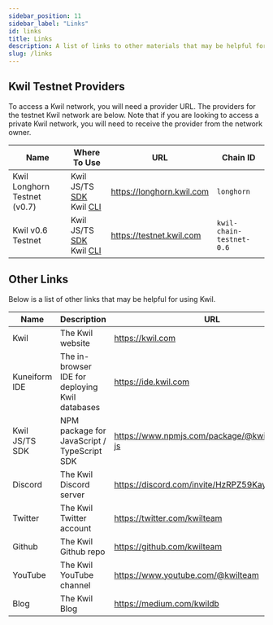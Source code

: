 ```yaml
---
sidebar_position: 11
sidebar_label: "Links"
id: links
title: Links
description: A list of links to other materials that may be helpful for building with Kwil.
slug: /links
---
```


## Kwil Testnet Providers

To access a Kwil network, you will need a provider URL. The providers for the testnet Kwil network are below. Note that if you are looking to access a private Kwil network, you will need to receive the provider from the network owner.

| Name | Where To Use | URL | Chain ID |
| ---- | ------------ | --- | -------- |
| Kwil Longhorn Testnet (v0.7) | Kwil JS/TS [SDK](/docs/sdks/js-ts/overview) <br/> Kwil [CLI](/docs/category/cli) | https://longhorn.kwil.com | `longhorn` |
| Kwil v0.6 Testnet | Kwil JS/TS [SDK](/docs/sdks/js-ts/overview) <br/> Kwil [CLI](/docs/category/cli) | https://testnet.kwil.com | `kwil-chain-testnet-0.6` |

## Other Links

Below is a list of other links that may be helpful for using Kwil.

| Name | Description | URL |
| ---- | ----------- | --- |
| Kwil | The Kwil website | https://kwil.com |
| Kuneiform IDE | The in-browser IDE for deploying Kwil databases | https://ide.kwil.com |
| Kwil JS/TS SDK | NPM package for JavaScript / TypeScript SDK | https://www.npmjs.com/package/@kwilteam/kwil-js |
| Discord | The Kwil Discord server | https://discord.com/invite/HzRPZ59Kay |
| Twitter | The Kwil Twitter account | https://twitter.com/kwilteam |
| Github | The Kwil Github repo | https://github.com/kwilteam |
| YouTube | The Kwil YouTube channel | https://www.youtube.com/@kwilteam |
| Blog | The Kwil Blog | https://medium.com/kwildb |